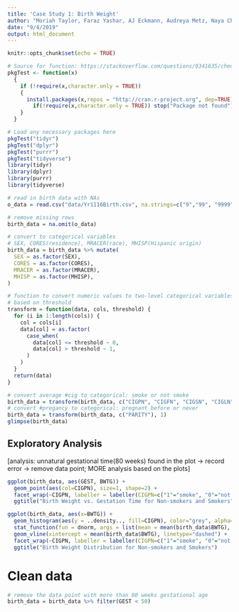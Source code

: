```yaml
---
title: 'Case Study 1: Birth Weight'
author: "Moriah Taylor, Faraz Yashar, AJ Eckmann, Audreya Metz, Naya Chen"
date: "9/4/2019"
output: html_document
---
```


```r
knitr::opts_chunk$set(echo = TRUE)
```

```r
# Source for function: https://stackoverflow.com/questions/9341635/check-for-installed-packages-before-running-install-packages
pkgTest <- function(x)
  {
    if (!require(x,character.only = TRUE))
    {
      install.packages(x,repos = "http://cran.r-project.org", dep=TRUE)
        if(!require(x,character.only = TRUE)) stop("Package not found")
    }
  }
```

```r
# Load any necessary packages here
pkgTest("tidyr")
pkgTest("dplyr")
pkgTest("purrr")
pkgTest("tidyverse")
library(tidyr)
library(dplyr)
library(purrr)
library(tidyverse)
```

```r
# read in birth data with NAs
o_data = read.csv("data/Yr1116Birth.csv", na.strings=c("9","99", "9999"))
```

```r
# remove missing rows
birth_data = na.omit(o_data)

# convert to categorical variables
# SEX, CORES(residence), MRACER(race), MHISP(Hispanic origin)
birth_data = birth_data %>% mutate(
  SEX = as.factor(SEX),
  CORES = as.factor(CORES),
  MRACER = as.factor(MRACER),
  MHISP = as.factor(MHISP),
)

# function to convert numeric values to two-level categorical variables
# based on threshold
transform = function(data, cols, threshold) {
  for (i in 1:length(cols)) {
    col = cols[i]
    data[col] = as.factor(
      case_when(
        data[col] <= threshold ~ 0,
        data[col] > threshold ~ 1,
      )
    )
  }
  return(data)
}

# convert average #cig to categorical: smoke or not smoke
birth_data = transform(birth_data, c("CIGPN", "CIGFN", "CIGSN", "CIGLN"), 0)
# convert #pregancy to categorical: pregnant before or never
birth_data = transform(birth_data, c("PARITY"), 1)
glimpse(birth_data)
```


## Exploratory Analysis
[analysis: unnatural gestational time(80 weeks) found in the plot -> record error -> remove data point; MORE analysis based on the plots]
```r
ggplot(birth_data, aes(GEST, BWTG)) +
  geom_point(aes(col=CIGPN), size=1, shape=2) +
  facet_wrap(~CIGPN, labeller = labeller(CIGPN=c("1"="smoke", "0"="not smoke"))) +
  ggtitle("Birth Weight vs. Gestation Time for Non-smokers and Smokers")

ggplot(birth_data, aes(x=BWTG)) +
  geom_histogram(aes(y = ..density.., fill=CIGPN), color="grey", alpha=0.7) +
  stat_function(fun = dnorm, args = list(mean = mean(birth_data$BWTG), sd = sd(birth_data$BWTG))) +
  geom_vline(xintercept = mean(birth_data$BWTG), linetype="dashed") +
  facet_wrap(~CIGPN, labeller = labeller(CIGPN=c("1"="smoke", "0"="not smoke"))) +
  ggtitle("Birth Weight Distribution for Non-smokers and Smokers")
```

# Clean data
```r
# remove the data point with more than 80 weeks gestational age 
birth_data = birth_data %>% filter(GEST < 50)
```
